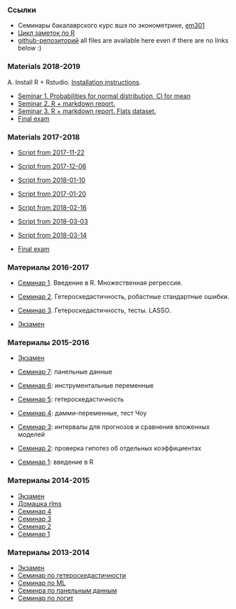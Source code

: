 ### Ссылки

* Семинары бакалаврского курс вшэ по эконометрике, [em301](http://bdemeshev.github.io/em301/)
* [Цикл заметок по R](http://bdemeshev.github.io/r_cycle/)
* [github-репозиторий](https://github.com/bdemeshev/em601) all files are available here even if there are no links below :)

###  Materials 2018-2019

A. Install R + Rstudio. [Installation instructions](https://bdemeshev.github.io/installation/r/R_installation.html).

* [Seminar 1. Probabilities for normal distribution, CI for mean](https://github.com/bdemeshev/em601/raw/master/2018/script_01_normal_sim_mean_ci.R )
* [Seminar 2. R + markdown report.](https://github.com/bdemeshev/em601/raw/master/2018/report.Rmd)
* [Seminar 3. R + markdown report. Flats dataset.](https://github.com/bdemeshev/em601/raw/master/2018/report_2.Rmd)
* [Final exam](https://github.com/bdemeshev/em601/raw/master/2018/final_2018_19/final_2018_19.pdf)

###  Materials 2017-2018

* [Script from 2017-11-22](https://github.com/bdemeshev/em601/raw/master/2017/seminar_2017_11_22.R)
* [Script from 2017-12-06](https://github.com/bdemeshev/em601/raw/master/2017/seminar_2017_12_06.R)
* [Script from 2018-01-10](https://github.com/bdemeshev/em601/raw/master/2017/seminar_2018_01_10.R)
* [Script from 2017-01-20](https://github.com/bdemeshev/em601/raw/master/2017/seminar_2018_01_20/report_demo.Rmd)
* [Script from 2018-02-16](https://github.com/bdemeshev/em601/raw/master/2017/seminar_2018_02_16.R)
* [Script from 2018-03-03](https://github.com/bdemeshev/em601/raw/master/2017/seminar_2018_03_03.R)
* [Script from 2018-03-14](https://github.com/bdemeshev/em601/raw/master/2017/seminar_2018_03_14.R)

* [Final exam](https://github.com/bdemeshev/em601/raw/master/2017/final_2017_18/final_2017_18.pdf)


###  Материалы 2016-2017

* [Семинар 1](https://github.com/bdemeshev/em601/raw/master/2016/sem_01.R). Введение в R. Множественная регрессия.
* [Семинар 2](https://github.com/bdemeshev/em601/raw/master/2016/sem_hetero.R). Гетероскедастичность, робастные стандартные ошибки.
* [Семинар 3](https://github.com/bdemeshev/em601/raw/master/2016/sem_hetero2.R). Гетероскедастичность, тесты. LASSO.

* [Экзамен](https://github.com/bdemeshev/em601/raw/master/2016/exam/binst_metrics_16.pdf)


###  Материалы 2015-2016

* [Экзамен](https://github.com/bdemeshev/em601/raw/master/2015/exam/binst_metrics_15.pdf)

* [Семинар 7](https://github.com/bdemeshev/em601/raw/master/2015/sem_07_panel.R): панельные данные

* [Семинар 6](https://github.com/bdemeshev/em601/raw/master/2015/sem_06x_iv.R): инструментальные переменные

* [Семинар 5](https://github.com/bdemeshev/em601/raw/master/2015/sem_06_hetero.R): гетероскедастичность

* [Семинар 4](https://github.com/bdemeshev/em601/raw/master/2015/sem_04_chow_test.R): дамми-переменные, тест Чоу
* [Семинар 3](https://github.com/bdemeshev/em601/raw/master/2015/sem_03.R): интервалы для прогнозов и сравнение вложенных моделей
* [Семинар 2](https://github.com/bdemeshev/em601/raw/master/2015/sem_02.R): проверка гипотез об отдельных коэффициентах
* [Семинар 1](https://github.com/bdemeshev/em601/raw/master/2015/sem_01.R): введение в R

###  Материалы 2014-2015

* [Экзамен](https://github.com/bdemeshev/em601/raw/master/2014/binst_exam/binst_metrics_14.pdf)
* [Домашка rlms](https://github.com/bdemeshev/em601/raw/master/2014/binst_ht_rlms/binst_ht_rlms.pdf)
* [Семинар 4](https://github.com/bdemeshev/em601/raw/master/2014/binst_sem_04.R)
* [Семинар 3](https://github.com/bdemeshev/em601/raw/master/2014/binst_sem_03.R)
* [Семинар 2](https://github.com/bdemeshev/em601/raw/master/2014/binst_sem_02.R)
* [Семинар 1](https://github.com/bdemeshev/em601/raw/master/2014/binst_sem_01/binst_sem_01.R)

###  Материалы 2013-2014

* [Экзамен](https://github.com/bdemeshev/em601/raw/master/2013/binst_metrix_exam_14/binst_metr_exam_14.pdf)
* [Семинар по гетероскедастичности](https://github.com/bdemeshev/em601/raw/master/2013/binst_hetero.R)
* [Семинар по ML](https://github.com/bdemeshev/em601/raw/master/2013/binst_ml_one.R)
* [Семинра по панельным данным](https://github.com/bdemeshev/em601/raw/master/2013/binst_panel.R)
* [Семинар по логит](https://github.com/bdemeshev/em601/raw/master/2013/binst_logit.R)
